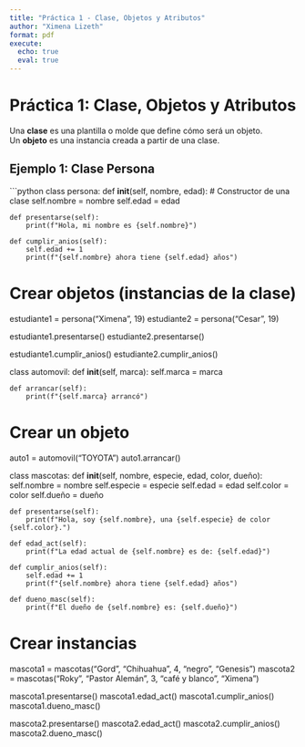 ```yaml
---
title: "Práctica 1 - Clase, Objetos y Atributos"
author: "Ximena Lizeth"
format: pdf
execute: 
  echo: true
  eval: true
---
```


# Práctica 1: Clase, Objetos y Atributos

Una **clase** es una plantilla o molde que define cómo será un objeto.  
Un **objeto** es una instancia creada a partir de una clase.

## Ejemplo 1: Clase Persona


```python
class persona:
    def __init__(self, nombre, edad): # Constructor de una clase
        self.nombre = nombre
        self.edad = edad

    def presentarse(self):
        print(f"Hola, mi nombre es {self.nombre}")

    def cumplir_anios(self):
        self.edad += 1
        print(f"{self.nombre} ahora tiene {self.edad} años")

# Crear objetos (instancias de la clase)
estudiante1 = persona("Ximena", 19)
estudiante2 = persona("Cesar", 19)

estudiante1.presentarse()
estudiante2.presentarse()

estudiante1.cumplir_anios()
estudiante2.cumplir_anios()


class automovil:
    def __init__(self, marca):
        self.marca = marca

    def arrancar(self):
        print(f"{self.marca} arrancó")

# Crear un objeto
auto1 = automovil("TOYOTA")
auto1.arrancar()

class mascotas:
    def __init__(self, nombre, especie, edad, color, dueño):
        self.nombre = nombre
        self.especie = especie
        self.edad = edad
        self.color = color
        self.dueño = dueño

    def presentarse(self):
        print(f"Hola, soy {self.nombre}, una {self.especie} de color {self.color}.")
    
    def edad_act(self):
        print(f"La edad actual de {self.nombre} es de: {self.edad}")

    def cumplir_anios(self):
        self.edad += 1
        print(f"{self.nombre} ahora tiene {self.edad} años")

    def dueno_masc(self):
        print(f"El dueño de {self.nombre} es: {self.dueño}")

# Crear instancias
mascota1 = mascotas("Gord", "Chihuahua", 4, "negro", "Genesis")
mascota2 = mascotas("Roky", "Pastor Alemán", 3, "café y blanco", "Ximena")

mascota1.presentarse()
mascota1.edad_act()
mascota1.cumplir_anios()
mascota1.dueno_masc()

mascota2.presentarse()
mascota2.edad_act()
mascota2.cumplir_anios()
mascota2.dueno_masc()

